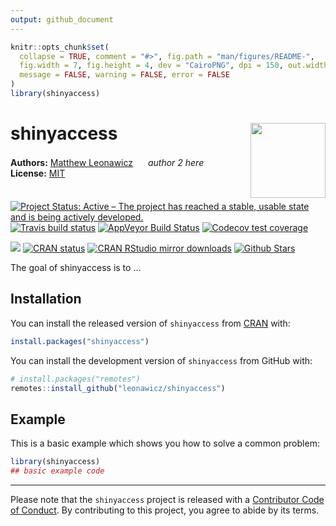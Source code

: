 ```yaml
---
output: github_document
---
```


<!-- README.md is generated from README.Rmd. Please edit that file -->

```r
knitr::opts_chunk$set(
  collapse = TRUE, comment = "#>", fig.path = "man/figures/README-", 
  fig.width = 7, fig.height = 4, dev = "CairoPNG", dpi = 150, out.width = "100%",
  message = FALSE, warning = FALSE, error = FALSE
)
library(shinyaccess)
```
# shinyaccess <img src="man/figures/logo.png" style="margin-left:10px;margin-bottom:5px;" width="120" align="right">
**Authors:** [Matthew Leonawicz](https://github.com/leonawicz) <a href="https://orcid.org/0000-0001-9452-2771" target="orcid.widget">
<image class="orcid" src="https://members.orcid.org/sites/default/files/vector_iD_icon.svg" height="16"></a> *author 2 here*
<br/>
**License:** [MIT](https://opensource.org/licenses/MIT)<br/>

[![Project Status: Active – The project has reached a stable, usable state and is being actively developed.](http://www.repostatus.org/badges/latest/active.svg)](http://www.repostatus.org/#active)
[![Travis build status](https://travis-ci.org/ropensci/shinyaccess.svg?branch=master)](https://travis-ci.org/ropensci/shinyaccess)
[![AppVeyor Build Status](https://ci.appveyor.com/api/projects/status/github/ropensci/shinyaccess?branch=master&svg=true)](https://ci.appveyor.com/project/leonawicz/shinyaccess)
[![Codecov test coverage](https://codecov.io/gh/ropensci/shinyaccess/branch/master/graph/badge.svg)](https://codecov.io/gh/ropensci/shinyaccess?branch=master)

[![](https://badges.ropensci.org/342_status.svg)](https://github.com/ropensci/onboarding/issues/342)
[![CRAN status](http://www.r-pkg.org/badges/version/shinyaccess)](https://cran.r-project.org/package=shinyaccess)
[![CRAN RStudio mirror downloads](http://cranlogs.r-pkg.org/badges/shinyaccess)](https://cran.r-project.org/package=shinyaccess)
[![Github Stars](https://img.shields.io/github/stars/ropensci/shinyaccess.svg?style=social&label=Github)](https://github.com/ropensci/shinyaccess)

The goal of shinyaccess is to ...

## Installation

You can install the released version of `shinyaccess` from [CRAN](https://CRAN.R-project.org) with:

``` r
install.packages("shinyaccess")
```

You can install the development version of `shinyaccess` from GitHub with:

``` r
# install.packages("remotes")
remotes::install_github("leonawicz/shinyaccess")
```

## Example

This is a basic example which shows you how to solve a common problem:

```r
library(shinyaccess)
## basic example code
```

---

Please note that the `shinyaccess` project is released with a [Contributor Code of Conduct](https://github.com/leonawicz/shinyaccess/blob/master/CODE_OF_CONDUCT.md). By contributing to this project, you agree to abide by its terms.

